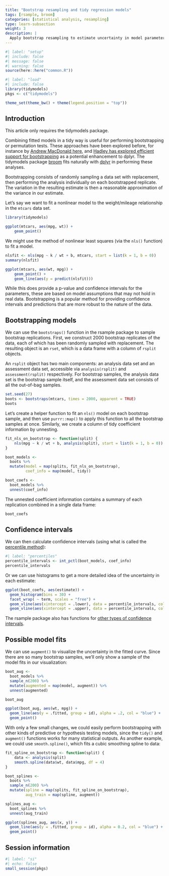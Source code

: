 ```yaml
---
title: "Bootstrap resampling and tidy regression models"
tags: [rsample, broom]
categories: [statistical analysis, resampling]
type: learn-subsection
weight: 3
description: | 
  Apply bootstrap resampling to estimate uncertainty in model parameters.
---
```


```r
#| label: "setup"
#| include: false
#| message: false
#| warning: false
source(here::here("common.R"))
```

```r
#| label: "load"
#| include: false
library(tidymodels)
pkgs <- c("tidymodels")

theme_set(theme_bw() + theme(legend.position = "top"))
```


## Introduction

This article only requires the tidymodels package.

Combining fitted models in a tidy way is useful for performing bootstrapping or permutation tests. These approaches have been explored before, for instance by [Andrew MacDonald here](https://rstudio-pubs-static.s3.amazonaws.com/19698_a4c472606e3c43e4b94720506e49bb7b.html), and [Hadley has explored efficient support for bootstrapping](https://github.com/hadley/dplyr/issues/269) as a potential enhancement to dplyr. The tidymodels package [broom](https://broom.tidyverse.org/) fits naturally with [dplyr](https://dplyr.tidyverse.org/) in performing these analyses.

Bootstrapping consists of randomly sampling a data set with replacement, then performing the analysis individually on each bootstrapped replicate. The variation in the resulting estimate is then a reasonable approximation of the variance in our estimate.

Let's say we want to fit a nonlinear model to the weight/mileage relationship in the `mtcars` data set.

```r
library(tidymodels)

ggplot(mtcars, aes(mpg, wt)) + 
    geom_point()
```

We might use the method of nonlinear least squares (via the `nls()` function) to fit a model.

```r
nlsfit <- nls(mpg ~ k / wt + b, mtcars, start = list(k = 1, b = 0))
summary(nlsfit)

ggplot(mtcars, aes(wt, mpg)) +
    geom_point() +
    geom_line(aes(y = predict(nlsfit)))
```

While this does provide a p-value and confidence intervals for the parameters, these are based on model assumptions that may not hold in real data. Bootstrapping is a popular method for providing confidence intervals and predictions that are more robust to the nature of the data.

## Bootstrapping models

We can use the `bootstraps()` function in the rsample package to sample bootstrap replications. First, we construct 2000 bootstrap replicates of the data, each of which has been randomly sampled with replacement. The resulting object is an `rset`, which is a data frame with a column of `rsplit` objects.

An `rsplit` object has two main components: an analysis data set and an assessment data set, accessible via `analysis(rsplit)` and `assessment(rsplit)` respectively. For bootstrap samples, the analysis data set is the bootstrap sample itself, and the assessment data set consists of all the out-of-bag samples.

```r
set.seed(27)
boots <- bootstraps(mtcars, times = 2000, apparent = TRUE)
boots
```

Let's create a helper function to fit an `nls()` model on each bootstrap sample, and then use `purrr::map()` to apply this function to all the bootstrap samples at once. Similarly, we create a column of tidy coefficient information by unnesting.

```r
fit_nls_on_bootstrap <- function(split) {
    nls(mpg ~ k / wt + b, analysis(split), start = list(k = 1, b = 0))
}

boot_models <-
  boots %>% 
  mutate(model = map(splits, fit_nls_on_bootstrap),
         coef_info = map(model, tidy))

boot_coefs <- 
  boot_models %>% 
  unnest(coef_info)
```

The unnested coefficient information contains a summary of each replication combined in a single data frame:

```r
boot_coefs
```

## Confidence intervals

We can then calculate confidence intervals (using what is called the [percentile method](https://www.uvm.edu/~dhowell/StatPages/Randomization%20Tests/ResamplingWithR/BootstMeans/bootstrapping_means.html)):

```r
#| label: "percentiles"
percentile_intervals <- int_pctl(boot_models, coef_info)
percentile_intervals
```

Or we can use histograms to get a more detailed idea of the uncertainty in each estimate:

```r
ggplot(boot_coefs, aes(estimate)) +
  geom_histogram(bins = 30) +
  facet_wrap( ~ term, scales = "free") +
  geom_vline(aes(xintercept = .lower), data = percentile_intervals, col = "blue") +
  geom_vline(aes(xintercept = .upper), data = percentile_intervals, col = "blue")
```

The rsample package also has functions for [other types of confidence intervals](https://rsample.tidymodels.org/reference/int_pctl.html). 

## Possible model fits

We can use `augment()` to visualize the uncertainty in the fitted curve. Since there are so many bootstrap samples, we'll only show a sample of the model fits in our visualization:

```r
boot_aug <- 
  boot_models %>% 
  sample_n(200) %>% 
  mutate(augmented = map(model, augment)) %>% 
  unnest(augmented)

boot_aug
```

```r
ggplot(boot_aug, aes(wt, mpg)) +
  geom_line(aes(y = .fitted, group = id), alpha = .2, col = "blue") +
  geom_point()
```

With only a few small changes, we could easily perform bootstrapping with other kinds of predictive or hypothesis testing models, since the `tidy()` and `augment()` functions works for many statistical outputs. As another example, we could use `smooth.spline()`, which fits a cubic smoothing spline to data:

```r
fit_spline_on_bootstrap <- function(split) {
    data <- analysis(split)
    smooth.spline(data$wt, data$mpg, df = 4)
}

boot_splines <- 
  boots %>% 
  sample_n(200) %>% 
  mutate(spline = map(splits, fit_spline_on_bootstrap),
         aug_train = map(spline, augment))

splines_aug <- 
  boot_splines %>% 
  unnest(aug_train)

ggplot(splines_aug, aes(x, y)) +
  geom_line(aes(y = .fitted, group = id), alpha = 0.2, col = "blue") +
  geom_point()
```



## Session information

```r
#| label: "si"
#| echo: false
small_session(pkgs)
```
 
 
